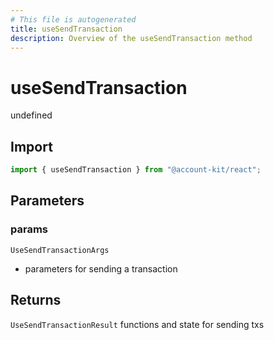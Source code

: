 ```yaml
---
# This file is autogenerated
title: useSendTransaction
description: Overview of the useSendTransaction method
---
```


# useSendTransaction

undefined

## Import

```ts
import { useSendTransaction } from "@account-kit/react";
```

## Parameters

### params

`UseSendTransactionArgs`

- parameters for sending a transaction

## Returns

`UseSendTransactionResult`
functions and state for sending txs
